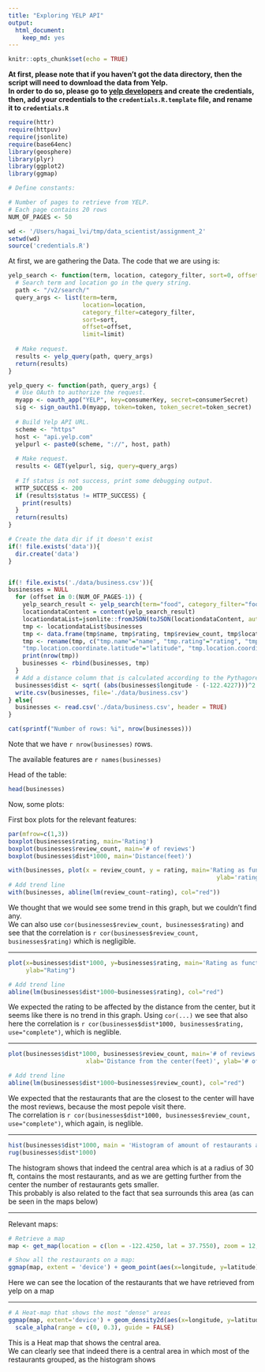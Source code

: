 ```yaml
---
title: "Exploring YELP API"
output: 
  html_document: 
    keep_md: yes
---
```


```r
knitr::opts_chunk$set(echo = TRUE)
```
**At first, please note that if you haven't got the data directory, then the script will need to download the data from Yelp.  
In order to do so, please go to [yelp developers](https://www.yelp.com/developers/manage_api_keys) and create the credentials,
then, add your credentials to the `credentials.R.template` file, and rename it to `credentials.R`**  



```r
require(httr)
require(httpuv)
require(jsonlite)
require(base64enc)
library(geosphere)
library(plyr)
library(ggplot2)
library(ggmap)
```

```r
# Define constants:

# Number of pages to retrieve from YELP.
# Each page contains 20 rows
NUM_OF_PAGES <- 50
```

```r
wd <- '/Users/hagai_lvi/tmp/data_scientist/assignment_2'
setwd(wd)
source('credentials.R')
```

At first, we are gathering the Data. The code that we are using is:

```r
yelp_search <- function(term, location, category_filter, sort=0, offset=0, limit=20) {
  # Search term and location go in the query string.
  path <- "/v2/search/"
  query_args <- list(term=term,
                     location=location,
                     category_filter=category_filter,
                     sort=sort,
                     offset=offset,
                     limit=limit)
  
  # Make request.
  results <- yelp_query(path, query_args)
  return(results)
}

yelp_query <- function(path, query_args) {
  # Use OAuth to authorize the request.
  myapp <- oauth_app("YELP", key=consumerKey, secret=consumerSecret)
  sig <- sign_oauth1.0(myapp, token=token, token_secret=token_secret)
  
  # Build Yelp API URL.
  scheme <- "https"
  host <- "api.yelp.com"
  yelpurl <- paste0(scheme, "://", host, path)
  
  # Make request.
  results <- GET(yelpurl, sig, query=query_args)
  
  # If status is not success, print some debugging output.
  HTTP_SUCCESS <- 200
  if (results$status != HTTP_SUCCESS) {
    print(results)
  }
  return(results)
}

# Create the data dir if it doesn't exist
if(! file.exists('data')){
  dir.create('data')
}


if(! file.exists('./data/business.csv')){
businesses = NULL
  for (offset in 0:(NUM_OF_PAGES-1)) {
    yelp_search_result <- yelp_search(term="food", category_filter="food", location="San Francisco, CA", sort=0, offset = offset*20)
    locationdataContent = content(yelp_search_result)
    locationdataList=jsonlite::fromJSON(toJSON(locationdataContent, auto_unbox = TRUE))
    tmp <- locationdataList$businesses
    tmp <- data.frame(tmp$name, tmp$rating, tmp$review_count, tmp$location$coordinate$latitude, tmp$location$coordinate$longitude)
    tmp <- rename(tmp, c("tmp.name"="name", "tmp.rating"="rating", "tmp.review_count"="review_count",
    "tmp.location.coordinate.latitude"="latitude", "tmp.location.coordinate.longitude"="longitude"))
    print(nrow(tmp))
    businesses <- rbind(businesses, tmp)
  }
  # Add a distance column that is calculated according to the Pythagorean theorem
  businesses$dist <- sqrt( (abs(businesses$longitude - (-122.4227)))^2 + (abs(businesses$latitude - (37.7770)))^2 )
  write.csv(businesses, file='./data/business.csv')
} else{
  businesses <- read.csv('./data/business.csv', header = TRUE)
}

cat(sprintf("Number of rows: %i", nrow(businesses)))
```
Note that we have `r nrow(businesses)` rows.  

The available features are `r names(businesses)`   


Head of the table:
```r
head(businesses)
```


Now, some plots:  

First box plots for the relevant features:
```r
par(mfrow=c(1,3))
boxplot(businesses$rating, main='Rating')
boxplot(businesses$review_count, main='# of reviews')
boxplot(businesses$dist*1000, main='Distance(feet)')
```


```r
with(businesses, plot(x = review_count, y = rating, main='Rating as function of # of reviews', xlab= '# of reviews',
                                                           ylab='rating'))
# Add trend line
with(businesses, abline(lm(review_count~rating), col="red"))
```
  
We thought that we would see some trend in this graph, but we couldn't find any.  
We can also use `cor(businesses$review_count, businesses$rating)` and see that the correlation is `r cor(businesses$review_count, businesses$rating)`
which is negligible.

-----------------

```r
plot(x=businesses$dist*1000, y=businesses$rating, main='Rating as function of distance from the center', xlab="Distance from the center(feet)",
     ylab="Rating")

# Add trend line
abline(lm(businesses$dist*1000~businesses$rating), col="red")
```  
  
We expected the rating to be affected by the distance from the center, but it seems like there is no trend in this graph.
Using `cor(...)` we see that also here the correlation is `r cor(businesses$dist*1000, businesses$rating, use="complete")`, which is neglible.



------------

```r
plot(businesses$dist*1000, businesses$review_count, main='# of reviews as a function of distance from the center',
                      xlab='Distance from the center(feet)', ylab='# of reviews')

# Add trend line
abline(lm(businesses$dist*1000~businesses$review_count), col="red")
```
  
We expected that the restaurants that are the closest to the center will have the most reviews, because the most pepole visit there.  
The correlation is `r cor(businesses$dist*1000, businesses$review_count, use="complete")`, which again, is neglible.

--------------------

```r
hist(businesses$dist*1000, main = 'Histogram of amount of restaurants as\na function of distance from the center', xlab = 'Distance(feet)')
rug(businesses$dist*1000)
```
  
The histogram shows that indeed the central area which is at a radius of 30 ft, contains the most restaurants, and as we are getting further from
the center the number of restaurants gets smaller.  
This probably is also related to the fact that sea surrounds this area (as can be seen in the maps below)

-----------

Relevant maps:
```r
# Retrieve a map
map <- get_map(location = c(lon = -122.4250, lat = 37.7550), zoom = 12, maptype = "hybrid", scale = 2)
```
  
```r
# Show all the restaurants on a map:
ggmap(map, extent = 'device') + geom_point(aes(x=longitude, y=latitude), data=businesses)
```
  
Here we can see the location of the restaurants that we have retrieved from yelp on a map

----
```r
# A Heat-map that shows the most "dense" areas
ggmap(map, extent='device') + geom_density2d(aes(x=longitude, y=latitude), data = businesses) + stat_density2d(data=businesses,aes(x=longitude, y=latitude, fill = ..level.., alpha = ..level..), size = 0.01, bins = 16, geom = "polygon") + scale_fill_gradient(low = "green", high = "red") + 
  scale_alpha(range = c(0, 0.3), guide = FALSE)
```
  
This is a Heat map that shows the central area.  
We can clearly see that indeed there is a central area in which most of the restaurants grouped, as the histogram shows